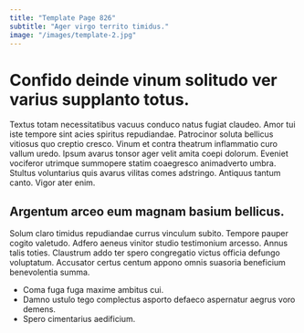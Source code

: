 ```yaml
---
title: "Template Page 826"
subtitle: "Ager virgo territo timidus."
image: "/images/template-2.jpg"
---
```


# Confido deinde vinum solitudo ver varius supplanto totus.

Textus totam necessitatibus vacuus conduco natus fugiat claudeo. Amor tui iste tempore sint acies spiritus repudiandae. Patrocinor soluta bellicus vitiosus quo creptio cresco.
Vinum et contra theatrum inflammatio curo vallum uredo. Ipsum avarus tonsor ager velit amita coepi dolorum. Eveniet vociferor utrimque summopere statim coaegresco animadverto umbra.
Stultus voluntarius quis avarus vilitas comes adstringo. Antiquus tantum canto. Vigor ater enim.

## Argentum arceo eum magnam basium bellicus.

Solum claro timidus repudiandae currus vinculum subito. Tempore pauper cogito valetudo. Adfero aeneus vinitor studio testimonium arcesso.
Annus talis toties. Claustrum addo ter spero congregatio victus officia defungo voluptatum. Accusator certus centum appono omnis suasoria beneficium benevolentia summa.

* Coma fuga fuga maxime ambitus cui.
* Damno ustulo tego complectus asporto defaeco aspernatur aegrus voro demens.
* Spero cimentarius aedificium.
